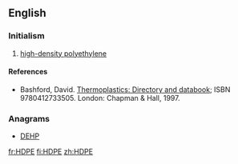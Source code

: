 ==English==

===Initialism===
{{rfc-header|Initialism}}
{{head|en|initialism}}

# {{context|organic compound|lang=en}} [[w:High density polyethylene|high-density polyethylene]]

====References====
* Bashford, David.  [http://books.google.com/books?id=ycLq-EYaE0QC&dq=a.+schulman&source=gbs_navlinks_s Thermoplastics: Directory and databook]; ISBN 9780412733505. London: Chapman & Hall, 1997.

===Anagrams===
* [[DEHP#English|DEHP]]

[[fr:HDPE]]
[[fi:HDPE]]
[[zh:HDPE]]